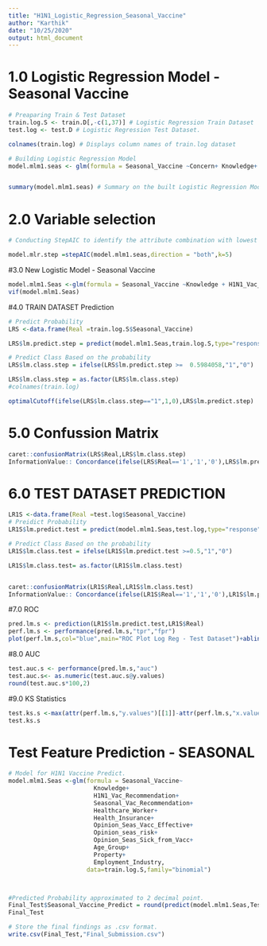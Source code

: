 ---
title: "H1N1_Logistic_Regression_Seasonal_Vaccine"
author: "Karthik"
date: "10/25/2020"
output: html_document
---


# 1.0 Logistic Regression Model - Seasonal Vaccine
```{r}
# Preaparing Train & Test Dataset
train.log.S <- train.D[,-c(1,37)] # Logistic Regression Train Dataset
test.log <- test.D # Logistic Regression Test Dataset.

colnames(train.log) # Displays column names of train.log dataset

# Building Logistic Regression Model
model.mlm1.seas <- glm(formula = Seasonal_Vaccine ~Concern+ Knowledge+ Antiviral_Meds+ Social_Distancing+Face_Mask+ Wash_Hands+Large_Gatherings +Outside_Home+Touch_Face+ H1N1_Vac_Recommendation+Seasonal_Vac_Recommendation+Choronic_Medical_History+Six_Months_Child_Contact+Healthcare_Worker+Health_Insurance+Opinion_H1N1_vacc_effective+Opinion_H1N1_Risk+Opinion_H1N1_Sick_from_Vacc+Opinion_Seas_Vacc_Effective+Opinion_seas_risk+Opinion_Seas_Sick_from_Vacc+Age_Group+Education+Race+Sex+Income_Poverty+Marital_Status+Property+Geography+Census_msa+Adults+Children+Employment_Industry+Occupation,data=train.log.s,family="binomial")


summary(model.mlm1.seas) # Summary on the built Logistic Regression Model.
```

# 2.0 Variable selection

```{r}
# Conducting StepAIC to identify the attribute combination with lowest error score.

model.mlr.step =stepAIC(model.mlm1.seas,direction = "both",k=5) 
```

#3.0 New Logistic Model - Seasonal Vaccine
```{r}
model.mlm1.Seas <-glm(formula = Seasonal_Vaccine ~Knowledge + H1N1_Vac_Recommendation + Seasonal_Vac_Recommendation + Healthcare_Worker+Health_Insurance+Opinion_Seas_Vacc_Effective+ Opinion_seas_risk+ Opinion_Seas_Sick_from_Vacc+Age_Group+Property+Employment_Industry,data=train.log.S,family="binomial")
vif(model.mlm1.Seas)
```
#4.0 TRAIN DATASET Prediction 
```{r}
# Predict Probability
LRS <-data.frame(Real =train.log.S$Seasonal_Vaccine)

LRS$lm.predict.step = predict(model.mlm1.Seas,train.log.S,type="response")

# Predict Class Based on the probability
LRS$lm.class.step = ifelse(LRS$lm.predict.step >=  0.5984058,"1","0")

LRS$lm.class.step = as.factor(LRS$lm.class.step)
#colnames(train.log)

optimalCutoff(ifelse(LRS$lm.class.step=="1",1,0),LRS$lm.predict.step)
```
# 5.0 Confussion Matrix
```{r}
caret::confusionMatrix(LRS$Real,LRS$lm.class.step)
InformationValue:: Concordance(ifelse(LRS$Real=='1','1','0'),LRS$lm.predict.step)
```

# 6.0 TEST DATASET PREDICTION

```{r}
LR1S <-data.frame(Real =test.log$Seasonal_Vaccine)
# Preidict Probability
LR1S$lm.predict.test = predict(model.mlm1.Seas,test.log,type="response")

# Predict Class Based on the probability
LR1S$lm.class.test = ifelse(LR1S$lm.predict.test >=0.5,"1","0")

LR1S$lm.class.test= as.factor(LR1S$lm.class.test)


caret::confusionMatrix(LR1S$Real,LR1S$lm.class.test)
InformationValue:: Concordance(ifelse(LR1S$Real=='1','1','0'),LR1S$lm.predict.test)
```

#7.0 ROC

```{r}

pred.lm.s <- prediction(LR1S$lm.predict.test,LR1S$Real)
perf.lm.s <- performance(pred.lm.s,"tpr","fpr")
plot(perf.lm.s,col="blue",main="ROC Plot Log Reg - Test Dataset")+abline(0,1,lty=8,col="red")
```

#8.0 AUC
```{r}
test.auc.s <- performance(pred.lm.s,"auc")
test.auc.s<- as.numeric(test.auc.s@y.values)
round(test.auc.s*100,2)
```

#9.0 KS Statistics
```{r} 
test.ks.s <-max(attr(perf.lm.s,"y.values")[[1]]-attr(perf.lm.s,"x.values")[[1]])
test.ks.s
```

# Test Feature Prediction - SEASONAL

```{r}

# Model for H1N1 Vaccine Predict.
model.mlm1.Seas <-glm(formula = Seasonal_Vaccine~
                        Knowledge+
                        H1N1_Vac_Recommendation+
                        Seasonal_Vac_Recommendation+
                        Healthcare_Worker+
                        Health_Insurance+
                        Opinion_Seas_Vacc_Effective+
                        Opinion_seas_risk+ 
                        Opinion_Seas_Sick_from_Vacc+
                        Age_Group+
                        Property+
                        Employment_Industry,
                      data=train.log.S,family="binomial")



#Predicted Probability approximated to 2 decimal point.
Final_Test$Seasonal_Vaccine_Predict = round(predict(model.mlm1.Seas,TestTreated,type="response"),2) # Predict Seasonal Vaccine candidate and approximate the prediction score to 2 decimal places.
Final_Test 

# Store the final findings as .csv format.
write.csv(Final_Test,"Final_Submission.csv") 
```


